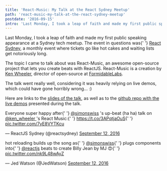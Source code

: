 ```yaml
---
title: 'React-Music: My Talk at the React Sydney Meetup'
path: 'react-music-my-talk-at-the-react-sydney-meetup'
postdate: '2016-09-15'
intro: 'Last Monday, I took a leap of faith and made my first public speaking appearance at a Sydney tech meetup. The event in questions was React Sydney, a monthly event where tickets go like hot cakes and waiting lists get notoriously long.'
---
```



<IntroText>
  Last Monday, I took a leap of faith and made my first public speaking
  appearance at a Sydney tech meetup. The event in questions was{' '}
  <a href="https://www.meetup.com/React-Sydney/">React Sydney</a>, a monthly
  event where tickets go like hot cakes and waiting lists get notoriously long.
</IntroText>

The topic I came to talk about was React-Music, an awesome open-source project that lets you create beats with ReactJS. React-Music is a creation by [Ken Wheeler](https://twitter.com/ken_wheeler), director of open-source at [FormidableLabs](https://formidable.com/).

The talk went really well, considering it was heavily relying on live demos, which could have gone horribly wrong… :)

Here are links to the [slides of the talk](https://slides.com/simonswiss/react-music#/), as well as to the [github repo with the live demos](https://github.com/simonswiss/react-music) presented during the talk.

<Tweet>
  <p lang="en" dir="ltr">
    Everyone super happy after{' '}
    <a href="https://twitter.com/simonswiss?ref_src=twsrc%5Etfw">@simonswiss</a>
    &#39;s up-beat (ha ha) talk on <a href="https://twitter.com/ken_wheeler?ref_src=twsrc%5Etfw">
      @ken_wheeler
    </a>
    &#39;s React Music:{' '}
    <a href="https://t.co/3APqtjaOuS">https://t.co/3APqtjaOuS</a>{' '}
    <a href="https://t.co/7yE8VYTKcu">pic.twitter.com/7yE8VYTKcu</a>
  </p>
  &mdash; ReactJS Sydney (@reactsydney) <a href="https://twitter.com/reactsydney/status/775261154373283842?ref_src=twsrc%5Etfw">September 12, 2016</a>
</Tweet>

<Tweet>
  <p lang="en" dir="ltr">
    hot reloading builds up the song as{' '}
    <a href="https://twitter.com/simonswiss?ref_src=twsrc%5Etfw">@simonswiss</a>{' '}
    plugs components into{' '}
    <a href="https://twitter.com/reactjs?ref_src=twsrc%5Etfw">@reactjs</a> beats
    to create Billy Jean by MJ 😍{' '}
    <a href="https://t.co/nk9L48wAyZ">pic.twitter.com/nk9L48wAyZ</a>
  </p>
  &mdash; Jed Watson (@JedWatson) <a href="https://twitter.com/JedWatson/status/775251270890233856?ref_src=twsrc%5Etfw">September 12, 2016</a>
</Tweet>
